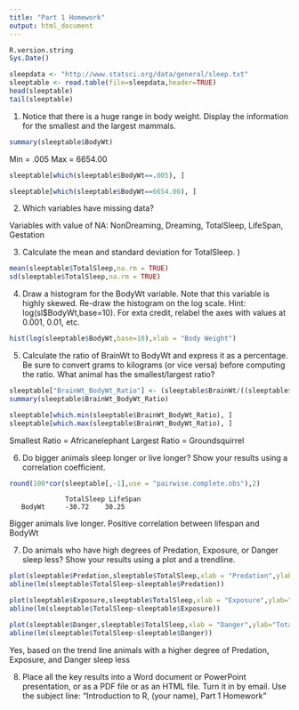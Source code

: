 ```yaml
---
title: "Part 1 Homework"
output: html_document
---
```


```r
R.version.string
Sys.Date()
```


```r
sleepdata <- "http://www.statsci.org/data/general/sleep.txt"
sleeptable <- read.table(file=sleepdata,header=TRUE)
head(sleeptable)
tail(sleeptable)
```
1. Notice that there is a huge range in body weight. Display the information for the smallest and the largest mammals.

```r
summary(sleeptable$BodyWt)
```

Min = .005
Max = 6654.00

```r
sleeptable[which(sleeptable$BodyWt==.005), ]
```

```r
sleeptable[which(sleeptable$BodyWt==6654.00), ]
```

2. Which variables have missing data?

Variables with value of NA:
NonDreaming,
Dreaming,
TotalSleep,
LifeSpan,
Gestation

3. Calculate the mean and standard deviation for TotalSleep.
)
```r
mean(sleeptable$TotalSleep,na.rm = TRUE)
sd(sleeptable$TotalSleep,na.rm = TRUE)

```

4. Draw a histogram for the BodyWt variable. Note that this variable is highly skewed. Re-draw the histogram on the log scale. Hint: log(sl$BodyWt,base=10). For exta credit, relabel the axes with values at 0.001, 0.01, etc.

```r
hist(log(sleeptable$BodyWt,base=10),xlab = "Body Weight")
```


5. Calculate the ratio of BrainWt to BodyWt and express it as a percentage. Be sure to convert grams to kilograms (or vice versa) before computing the ratio. What animal has the smallest/largest ratio?

```r
sleeptable["BrainWt_BodyWt_Ratio"] <- (sleeptable$BrainWt/((sleeptable$BodyWt)*1000))*100
summary(sleeptable$BrainWt_BodyWt_Ratio)
```
```r
sleeptable[which.min(sleeptable$BrainWt_BodyWt_Ratio), ]
sleeptable[which.max(sleeptable$BrainWt_BodyWt_Ratio), ]
```
Smallest Ratio = Africanelephant 
Largest Ratio = Groundsquirrel

6. Do bigger animals sleep longer or live longer? Show your results using a correlation coefficient.

```r
round(100*cor(sleeptable[,-1],use = "pairwise.complete.obs"),2)
```
  
                  TotalSleep LifeSpan
       BodyWt     -30.72    30.25
Bigger animals live longer. Positive correlation between lifespan and BodyWt

7. Do animals who have high degrees of Predation, Exposure, or Danger sleep less? Show your results using a plot and a trendline.

```r
plot(sleeptable$Predation,sleeptable$TotalSleep,xlab = "Predation",ylab="Total Sleep")
abline(lm(sleeptable$TotalSleep~sleeptable$Predation))
```
```r
plot(sleeptable$Exposure,sleeptable$TotalSleep,xlab = "Exposure",ylab="Total Sleep")
abline(lm(sleeptable$TotalSleep~sleeptable$Exposure))
```
```r
plot(sleeptable$Danger,sleeptable$TotalSleep,xlab = "Danger",ylab="Total Sleep")
abline(lm(sleeptable$TotalSleep~sleeptable$Danger))
```

Yes, based on the trend line animals with a higher degree of Predation, Exposure, and Danger sleep less

8. Place all the key results into a Word document or PowerPoint presentation, or as a PDF file or as an HTML file. Turn it in by email. Use the subject line: "Introduction to R, (your name), Part 1 Homework"